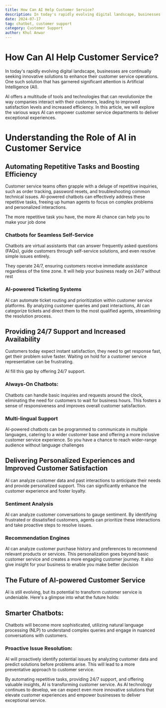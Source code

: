 ```yaml
---
title: How Can AI Help Customer Service?
description: In today's rapidly evolving digital landscape, businesses are continually seeking innovative solutions to enhance their customer service operations. One such solution that has garnered significant attention is Artificial Intelligence (AI). 
date: 2024-07-17
tag: chatbot, customer support
category: Customer Support
author: Khul Anwar
---
```



# How Can AI Help Customer Service?



In today's rapidly evolving digital landscape, businesses are continually seeking innovative solutions to enhance their customer service operations. One such solution that has garnered significant attention is Artificial Intelligence (AI). 

AI offers a multitude of tools and technologies that can revolutionize the way companies interact with their customers, leading to improved satisfaction levels and increased efficiency. In this article, we will explore the various ways AI can empower customer service departments to deliver exceptional experiences.

# Understanding the Role of AI in Customer Service

## Automating Repetitive Tasks and Boosting Efficiency

Customer service teams often grapple with a deluge of repetitive inquiries, such as order tracking, password resets, and troubleshooting common technical issues. AI-powered chatbots can effectively address these repetitive tasks, freeing up human agents to focus on complex problems and personalized interactions.

The more repetitive task you have, the more AI chance can help you to make your job done

### Chatbots for Seamless Self-Service

Chatbots are virtual assistants that can answer frequently asked questions (FAQs), guide customers through self-service solutions, and even resolve simple issues entirely. 

They operate 24/7, ensuring customers receive immediate assistance regardless of the time zone. It will help your business ready on 24/7 without rest

### AI-powered Ticketing Systems

AI can automate ticket routing and prioritization within customer service platforms. By analyzing customer queries and past interactions, AI can categorize tickets and direct them to the most qualified agents, streamlining the resolution process.

## Providing 24/7 Support and Increased Availability

Customers today expect instant satisfaction, they need to get response fast, get their problem solve faster. Waiting on hold for a customer service representative can be frustrating. 

AI fill this gap by offering 24/7 support.

### Always-On Chatbots:

Chatbots can handle basic inquiries and requests around the clock, eliminating the need for customers to wait for business hours. This fosters a sense of responsiveness and improves overall customer satisfaction.

### Multi-lingual Support

AI-powered chatbots can be programmed to communicate in multiple languages, catering to a wider customer base and offering a more inclusive customer service experience. So you have a chance to reach wider-range audience without language challenges

## Delivering Personalized Experiences and Improved Customer Satisfaction

AI can analyze customer data and past interactions to anticipate their needs and provide personalized support. This can significantly enhance the customer experience and foster loyalty.

### Sentiment Analysis

AI can analyze customer conversations to gauge sentiment. By identifying frustrated or dissatisfied customers, agents can prioritize these interactions and take proactive steps to resolve issues.

### Recommendation Engines

AI can analyze customer purchase history and preferences to recommend relevant products or services. This personalization goes beyond basic customer service and creates a more engaging customer journey. It also give insight for your business to enable you make better decision

## The Future of AI-powered Customer Service

AI is still evolving, but its potential to transform customer service is undeniable. Here's a glimpse into what the future holds:

## Smarter Chatbots:

Chatbots will become more sophisticated, utilizing natural language processing (NLP) to understand complex queries and engage in nuanced conversations with customers.

### Proactive Issue Resolution:

AI will proactively identify potential issues by analyzing customer data and predict solutions before problems arise. This will lead to a more preventative approach to customer service.

By automating repetitive tasks, providing 24/7 support, and offering valuable insights, AI is transforming customer service. As AI technology continues to develop, we can expect even more innovative solutions that elevate customer experiences and empower businesses to deliver exceptional service.